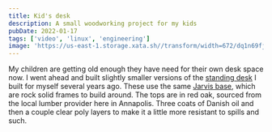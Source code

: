 ```yaml
---
title: Kid's desk
description: A small woodworking project for my kids
pubDate: 2022-01-17
tags: ['video', 'linux', 'engineering']
image: 'https://us-east-1.storage.xata.sh//transform/width=672/dq1n69fjgp6u77e3b2n3hopgt8'
---
```



My children are getting old enough they have need for their own desk space now. I went ahead and built slightly smaller versions of the [standing desk](/posts/standing-desk) I built for myself several years ago. These use the same [Jarvis base](https://www.fully.com/standing-desks/jarvis/jarvis-frame-only.html), which are rock solid frames to build around. The tops are in red oak, sourced from the local lumber provider here in Annapolis. Three coats of Danish oil and then a couple clear poly layers to make it a little more resistant to spills and such.

<Gallery folder="kidsdesk" count={9} />
